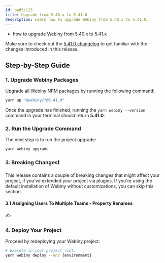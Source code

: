 ```yaml
---
id: bad5c115
title: Upgrade from 5.40.x to 5.41.0
description: Learn how to upgrade Webiny from 5.40.x to 5.41.0.
---
```



<Alert type="success" title="What you’ll learn">

  - how to upgrade Webiny from 5.40.x to 5.41.x

</Alert>

<Alert type="info">

  Make sure to check out the [5.41.0 changelog](./changelog) to get familiar with the changes introduced in this
  release.

</Alert>

## Step-by-Step Guide

### 1. Upgrade Webiny Packages

Upgrade all Webiny NPM packages by running the following command:

```bash
yarn up "@webiny/*@5.41.0"
```

Once the upgrade has finished, running the `yarn webiny --version` command in your terminal should return **5.41.0**.

### 2. Run the Upgrade Command

The next step is to run the project upgrade:

```bash
yarn webiny upgrade
```

### 3. Breaking Changes❗

This release contains a couple of breaking changes that might affect your project, if you've extended your project via plugins. If you're using the default installation of Webiny without customizations, you can skip this section.

#### 3.1 Assigning Users To Multiple Teams - Property Renames

✍️

### 4. Deploy Your Project

Proceed by redeploying your Webiny project:

```bash
# Execute in your project root.
yarn webiny deploy --env {environment}
```

<AdditionalNotes />
